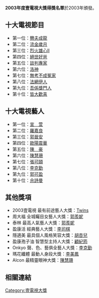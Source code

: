 '''2003年度壹電視大獎得獎名單'''於2003年頒發。

== 十大電視節目 ==
*第一位：[[戇夫成龍|戇夫成龍]]
*第二位：[[流金歲月|流金歲月]]
*第三位：[[烈火雄心II|烈火雄心II]]
*第四位：[[絕世好爸|絕世好爸]]
*第五位：[[談判專家|談判專家]]
*第六位：[[洛神|洛神]]
*第七位：[[無考不成冤家|無考不成冤家]]
*第八位：[[法網伊人|法網伊人]]
*第九位：[[吾係獎門人|吾係獎門人]]
*第十位：[[皆大歡喜|皆大歡喜]]

== 十大電視藝人 ==
*第一位：[[宣萱|宣　萱]]
*第二位：[[羅嘉良|羅嘉良]]
*第三位：[[郭晉安|郭晉安]]
*第四位：[[歐陽震華|歐陽震華]]
*第五位：[[陳豪_(演員)|陳　豪]]
*第六位：[[陳慧珊|陳慧珊]]
*第七位：[[張可頤|張可頤]]
*第八位：[[李克勤|李克勤]]
*第九位：[[郭可盈|郭可盈]]
*第十位：[[佘詩曼|佘詩曼]]

== 其他獎項 ==
*2003壹電視 最有前途藝人大獎：[[Twins|Twins]]
*周大福 全城矚目女藝人大獎：[[郭羨妮|郭羨妮]]
*泰林 最高人氣藝人大獎：[[郭羨妮|郭羨妮]]
*盈康活 經典藝人大獎：[[李司棋|李司棋]]
*隱適美 最具個人風格笑容大獎：[[胡杏兒|胡杏兒]]
*盈康孢子油 智慧型主持人大獎：[[顧紀筠|顧紀筠]]
*Onkyo 聲、色、藝俱全藝人大獎：[[李克勤|李克勤]]
*瑪花纖體 最動人身段大獎：[[李美鳳|李美鳳]]
*Alcon 最精靈眼神大獎：[[陳慧珊|陳慧珊]]

== 相關連結 ==
{{壹電視大獎}}
{{香港電視頒獎典禮}}

[[Category:壹電視大獎|Category:壹電視大獎]]